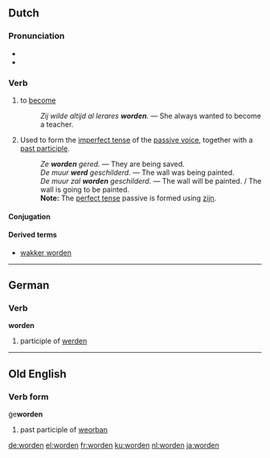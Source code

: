 ==Dutch==

===Pronunciation===
* {{audio|Nl-worden.ogg|audio}}
* {{IPA|/ˈwɔr.də(n)/|lang=nl}}

===Verb===
{{nl-verb-strong|i}}

# {{transitive}} to [[become]]
#: ''Zij wilde altijd al lerares '''worden'''.'' &mdash; She always wanted to become a teacher.
# {{context|lang=nl|transitive|auxiliary}} Used to form the [[imperfect tense]] of the [[passive voice]], together with a [[past participle]].
#: ''Ze '''worden''' gered.'' &mdash; They are being saved.
#: ''De muur '''werd''' geschilderd.'' &mdash; The wall was being painted.
#: ''De muur zal '''worden''' geschilderd.'' &mdash; The wall will be painted. / The wall is going to be painted.
#: '''Note:''' The [[perfect tense]] passive is formed using [[zijn]].

====Conjugation====
{{nl-verb-table|word|wordt|werd|werden|geworden|aux=zijn}}

====Derived terms====
* [[wakker worden]]

----

==German==

===Verb===
'''worden'''

# participle of [[werden]]

----

==Old English==

===Verb form===
ġe'''worden'''

# past participle of [[weorþan]]

[[de:worden]]
[[el:worden]]
[[fr:worden]]
[[ku:worden]]
[[nl:worden]]
[[ja:worden]]